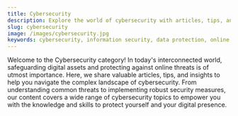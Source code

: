 ```yaml
---
title: Cybersecurity
description: Explore the world of cybersecurity with articles, tips, and insights to protect your digital assets from online threats.
slug: cybersecurity
image: /images/cybersecurity.jpg
keywords: cybersecurity, information security, data protection, online privacy
---
```


Welcome to the Cybersecurity category! In today's interconnected world, safeguarding digital assets and protecting against online threats is of utmost importance. Here, we share valuable articles, tips, and insights to help you navigate the complex landscape of cybersecurity. From understanding common threats to implementing robust security measures, our content covers a wide range of cybersecurity topics to empower you with the knowledge and skills to protect yourself and your digital presence.
